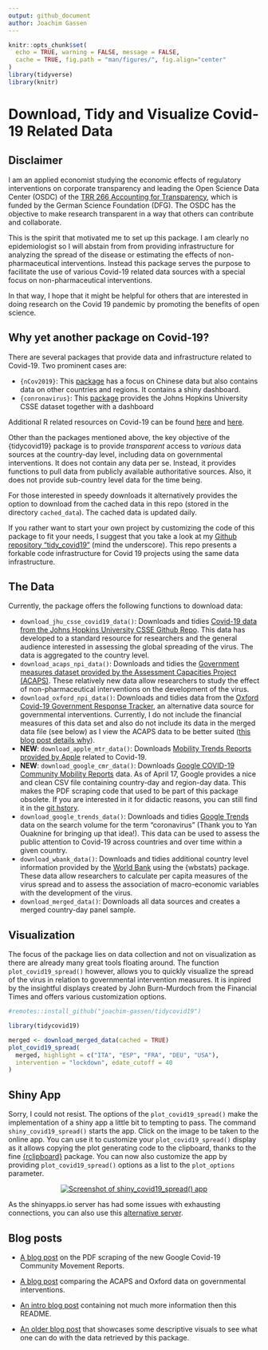 ```yaml
---
output: github_document
author: Joachim Gassen
---
```


```r
knitr::opts_chunk$set(
  echo = TRUE, warning = FALSE, message = FALSE, 
  cache = TRUE, fig.path = "man/figures/", fig.align="center"
)
library(tidyverse)
library(knitr)
```

# Download, Tidy and Visualize Covid-19 Related Data

## Disclaimer

I am an applied economist studying the economic effects of regulatory interventions on corporate transparency and leading the Open Science Data Center (OSDC) of the [TRR 266 Accounting for Transparency](https://accounting-for-transparency.de), which is funded by the German Science Foundation (DFG).
The OSDC has the objective to make research transparent in a way that others can contribute and collaborate.

This is the spirit that motivated me to set up this package. I am clearly no epidemiologist so I will abstain from from providing infrastructure for analyzing the spread of the disease or estimating the effects of non-pharmaceutical interventions. Instead this package serves the purpose to  facilitate the use of various Covid-19 related data sources with a special focus on non-pharmaceutical interventions.

In that way, I hope that it might be helpful for others that are interested in doing research on the Covid 19 pandemic by promoting the benefits of open science.


## Why yet another package on Covid-19?

There are several packages that provide data and infrastructure related to Covid-19. Two prominent cases are:

- `{nCov2019}`: This [package](https://github.com/GuangchuangYu/nCov2019) has a focus on Chinese data but also contains data on other countries and regions. It contains a shiny dashboard. 
- `{conronavirus}`: This [package](https://github.com/RamiKrispin/coronavirus) provides
the Johns Hopkins University CSSE dataset together with a dashboard

Additional R related resources on Covid-19 can be found [here](https://www.statsandr.com/blog/top-r-resources-on-covid-19-coronavirus/) and [here](https://github.com/mine-cetinkaya-rundel/covid19-r).

Other than the packages mentioned above, the key objective of the {tidycovid19} package is to provide *transparent* access to *various* data sources at the country-day level, including data on governmental interventions. It does not contain any data per se. Instead, it provides functions to pull data from publicly available authoritative sources. Also, it does not provide sub-country level data for the time being.

For those interested in speedy downloads it alternatively provides the option to download from the cached data in this repo (stored in the directory `cached_data`). The cached data is updated daily.

If you rather want to start your own project by customizing the code of this package to fit your needs, I suggest that you take a look at my [Github repository "tidy_covid19"](https://github.com/joachim-gassen/tidy_covid19) (mind the underscore).
This repo presents a forkable code infrastructure for Covid 19 projects using the same data infrastructure.

## The Data

Currently, the package offers the following functions to download data:

- `download_jhu_csse_covid19_data()`: Downloads and tidies [Covid-19 data from the Johns Hopkins University CSSE Github Repo](https://github.com/CSSEGISandData/COVID-19). This data has developed to a standard resource for researchers and the general audience 
interested in assessing the global spreading of the virus. The data is aggregated to the country level.
- `download_acaps_npi_data()`: Downloads and tidies the [Government measures dataset provided by the Assessment Capacities Project (ACAPS)](https://www.acaps.org/covid19-government-measures-dataset). These relatively new data allow researchers to study the effect of non-pharmaceutical interventions on the development of the virus. 
- `download_oxford_npi_data()`: Downloads and tidies data from the [Oxford Covid-19 Government Response Tracker](https://www.bsg.ox.ac.uk/research/research-projects/oxford-covid-19-government-response-tracker), an alternative data source for governmental interventions. Currently, I do not include the financial measures of this data set and also do not include its data in the merged data file (see below) as I view the ACAPS data to be better suited ([this blog post details why](https://joachim-gassen.github.io/2020/04/exploring-and-benchmarking-oxford-government-response-data/)). 
- **NEW**: `download_apple_mtr_data()`: Downloads [Mobility Trends Reports provided by Apple](https://www.apple.com/covid19/mobility) related to Covid-19.
- **NEW**: `download_google_cmr_data()`: Downloads [Google COVID-19 Community Mobility Reports](https://www.google.com/covid19/mobility/) data. As of April 17, Google provides a nice and clean CSV file containing country-day and region-day data. This makes the PDF scraping code that used to be part of this package obsolete. If you are interested in it for didactic reasons, you can still find it in the [git hstory](https://github.com/joachim-gassen/tidycovid19/tree/947f010bccb111bc181ca31889c6f2f86b841fb5/R).
- `download_google_trends_data()`: Downloads and tidies [Google Trends](https://trends.google.com/trends/) data on the search volume for the term "coronavirus" (Thank you to Yan Ouaknine for bringing up that idea!). This data can be used to assess the public attention to Covid-19 across countries and over time within a given country.
- `download_wbank_data()`: Downloads and tidies additional country level information provided by the [World Bank](https://data.worldbank.org) using the {wbstats} package. These data allow researchers to calculate per capita measures of the virus spread and to assess the association of macro-economic variables with the development of the virus.
- `download_merged_data()`: Downloads all data sources and creates a merged country-day panel sample.


## Visualization

The focus of the package lies on data collection and not on visualization as there are already many great tools floating around. The function `plot_covid19_spread()` however, allows you to quickly visualize the spread of the virus in relation to governmental intervention measures. It is inpired by the insightful displays created by John Burn-Murdoch from the Financial Times and offers various customization options.

```r
#remotes::install_github("joachim-gassen/tidycovid19")

library(tidycovid19)

merged <- download_merged_data(cached = TRUE)
plot_covid19_spread(
  merged, highlight = c("ITA", "ESP", "FRA", "DEU", "USA"),
  intervention = "lockdown", edate_cutoff = 40
)
```


## Shiny App

Sorry, I could not resist. The options of the `plot_covid19_spread()` make the 
implementation of a shiny app a little bit to tempting to pass. The command
`shiny_covid19_spread()` starts the app. Click on the image to be taken to the 
online app. You can use it to customize your `plot_covid19_spread()`
display as it allows copying the plot generating code to the clipboard,
thanks to the fine [{rclipboard}](https://github.com/sbihorel/rclipboard) 
package. You can now also customize the app by providing `plot_covid19_spread()`
options as a list to the `plot_options` parameter.

<center>
[![Screenshot of `shiny_covid19_spread()` app](man/figures/shiny_covid19_spread.png)](https://jgassen.shinyapps.io/tidycovid19/)
</center>

As the shinyapps.io server has had some issues with exhausting connections, you can also
use this [alternative server](https://trr266.wiwi.hu-berlin.de/shiny/tidycovid19/).


## Blog posts

- [A blog post](https://joachim-gassen.github.io/2020/04/scrape-google-covid19-cmr-data/) on the PDF scraping of the new Google Covid-19 Community Movement Reports. 

- [A blog post](https://joachim-gassen.github.io/2020/04/exploring-and-benchmarking-oxford-government-response-data/) comparing the ACAPS and Oxford data on governmental interventions.

- [An intro blog post](https://joachim-gassen.github.io/2020/03/meet-tidycovid19-yet-another-covid-19-related-r-package/) containing not much more information then this README.

- [An older blog post](https://joachim-gassen.github.io/2020/03/merge-covid-19-data-with-governmental-interventions-data/) that showcases some descriptive visuals to see what one can do with the data retrieved by this package.


